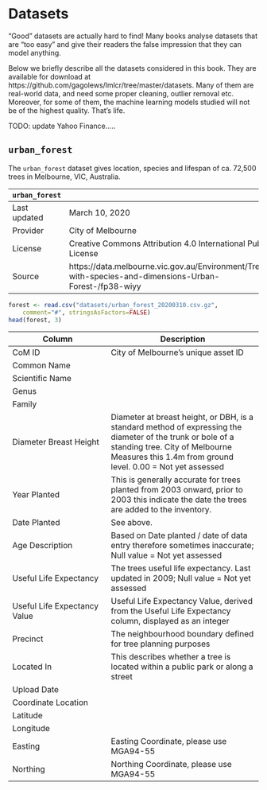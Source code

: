 # Datasets

<!-- (C) 2020 Marek Gagolewski, https://www.gagolewski.com -->

"Good" datasets are actually hard to find!
Many books analyse datasets that are "too easy" and give their readers
the false impression that they can model anything.

Below we briefly describe all the datasets considered in this book.
They are available for download at
https://github.com/gagolews/lmlcr/tree/master/datasets.
Many of them are real-world data, and need some proper cleaning,
outlier removal etc. Moreover, for some of them, the machine learning
models studied will not be of the highest quality. That's life.





TODO: update Yahoo Finance.....



## `urban_forest`

The `urban_forest` dataset gives location, species and lifespan of
ca. 72,500 trees in Melbourne, VIC, Australia.


`urban_forest` |
---------------|------------------------------------------------------------------
Last updated   | March 10, 2020
Provider       | City of Melbourne
License        | Creative Commons Attribution 4.0 International Public License
Source         | https://data.melbourne.vic.gov.au/Environment/Trees-with-species-and-dimensions-Urban-Forest-/fp38-wiyy



```r
forest <- read.csv("datasets/urban_forest_20200310.csv.gz",
    comment="#", stringsAsFactors=FALSE)
head(forest, 3)
```



Column                       | Description
-----------------------------|---------------------------------------------
CoM ID                       | City of Melbourne's unique asset ID
Common Name                  |
Scientific Name              |
Genus                        |
Family                       |
Diameter Breast Height       | Diameter at breast height, or DBH, is a standard method of expressing the diameter of the trunk or bole of a standing tree. City of Melbourne Measures this 1.4m from ground level. 0.00 = Not yet assessed
Year Planted                 | This is generally accurate for trees planted from 2003 onward, prior to 2003 this indicate the date the trees are added to the inventory.
Date Planted                 | See above.
Age Description              | Based on Date planted / date of data entry therefore sometimes inaccurate; Null value = Not yet assessed
Useful Life Expectancy       | The trees useful life expectancy. Last updated in 2009; Null value = Not yet assessed
Useful Life Expectancy Value | Useful Life Expectancy Value, derived from the Useful Life Expectancy column, displayed as an integer
Precinct                     | The neighbourhood boundary defined for tree planning purposes
Located In                   | This describes whether a tree is located within a public park or along a street
Upload Date                  |
Coordinate Location          |
Latitude                     |
Longitude                    |
Easting                      | Easting Coordinate, please use MGA94-55
Northing                     | Northing Coordinate, please use MGA94-55



